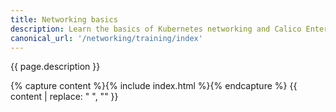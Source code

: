 ```yaml
---
title: Networking basics
description: Learn the basics of Kubernetes networking and Calico Enterprise networking.
canonical_url: '/networking/training/index'
---
```


{{ page.description }}

{% capture content %}{% include index.html %}{% endcapture %}
{{ content | replace: "    ", "" }}
